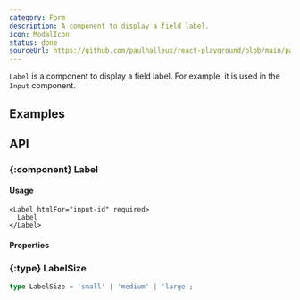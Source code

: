 ```yaml
---
category: Form
description: A component to display a field label.
icon: ModalIcon
status: done
sourceUrl: https://github.com/paulhalleux/react-playground/blob/main/packages/playground/src/components/Label/Label.tsx
---
```


`Label` is a component to display a field label. For example, it is used in the `Input` component.

## Examples

<Example name="Form/Label" />

## API

### \{:component} Label

#### Usage

```tsx
<Label htmlFor="input-id" required>
  Label
</Label>
```

#### Properties

<Properties component="Label" />

### \{:type} LabelSize

```ts
type LabelSize = 'small' | 'medium' | 'large';
```